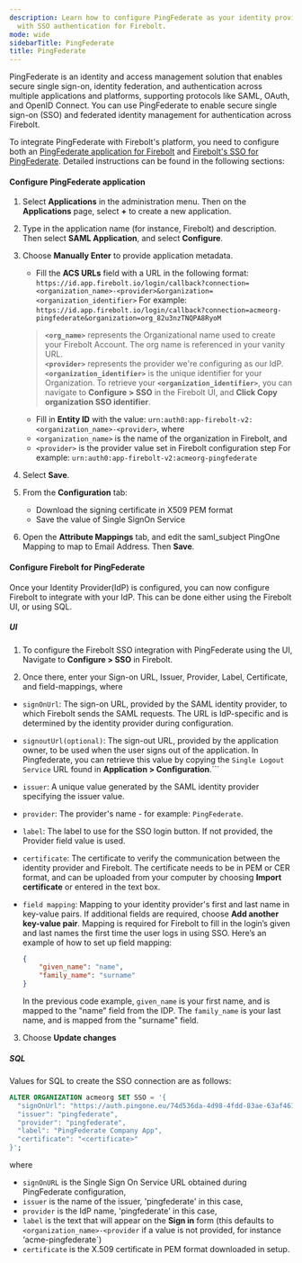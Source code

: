 ```yaml
---
description: Learn how to configure PingFederate as your identity provider to work
  with SSO authentication for Firebolt.
mode: wide
sidebarTitle: PingFederate
title: PingFederate
---
```



PingFederate is an identity and access management solution that enables secure single sign-on, identity federation, and authentication across multiple applications and platforms, supporting protocols like SAML, OAuth, and OpenID Connect. You can use PingFederate to enable secure single sign-on (SSO) and federated identity management for authentication across Firebolt.

To integrate PingFederate with Firebolt's platform, you need to configure both an [PingFederate application for Firebolt](/security/sso#configure-pingfederate-application) and [Firebolt's SSO for PingFederate](/security/sso#configure-firebolt-for-pingfederate). Detailed instructions can be found in the following sections:

#### Configure PingFederate application

1. Select **Applications** in the administration menu. Then on the **Applications** page, select **+** to create a new application. 
2. Type in the application name (for instance, Firebolt) and description. Then select **SAML Application**, and select **Configure**.
3. Choose **Manually Enter** to provide application metadata. 
    - Fill the **ACS URLs** field with a URL in the following format: 
    `https://id.app.firebolt.io/login/callback?connection=<organization_name>-<provider>&organization=<organization_identifier>`
    For example: `https://id.app.firebolt.io/login/callback?connection=acmeorg-pingfederate&organization=org_82u3nzTNQPA8RyoM`
    > **`<org_name>`** represents the Organizational name used to create your Firebolt Account. The org name is referenced in your vanity URL.  
    > **`<provider>`** represents the provider we're configuring as our IdP.
    > **`<organization_identifier>`** is the unique identifier for your Organization. To retrieve your **`<organization_identifier>`**, you can navigate to **Configure > SSO** in the Firebolt UI, and **Click Copy organization SSO identifier**. 



    - Fill in **Entity ID** with the value: `urn:auth0:app-firebolt-v2:<organization_name>-<provider>`, 
    where
    - ```<organization_name>``` is the name of the organization in Firebolt, and 
    - ```<provider>``` is the provider value set in Firebolt configuration step
    For example: 
    `urn:auth0:app-firebolt-v2:acmeorg-pingfederate`

4. Select **Save**.
5. From the **Configuration** tab:
    - Download the signing certificate in X509 PEM format
    - Save the value of Single SignOn Service
6. Open the **Attribute Mappings** tab, and edit the saml_subject PingOne Mapping to map to Email Address. Then **Save**.

#### Configure Firebolt for PingFederate
Once your Identity Provider(IdP) is configured, you can now configure Firebolt to integrate with your IdP. This can be done either using the Firebolt UI, or using SQL.

##### UI
1. To configure the Firebolt SSO integration with PingFederate using the UI, Navigate to **Configure > SSO** in Firebolt. 

2. Once there, enter your Sign-on URL, Issuer, Provider, Label, Certificate, and field-mappings, where 

- ```signOnUrl```: The sign-on URL, provided by the SAML identity provider, to which Firebolt sends the SAML requests. The URL is IdP-specific and is determined by the identity provider during configuration.
- ```signoutUrl(optional)```: The sign-out URL, provided by the application owner, to be used when the user signs out of the application. In Pingfederate, you can retrieve this value by copying the `Single Logout Service` URL found in **Application > Configuration**.```
- ```issuer```: A unique value generated by the SAML identity provider specifying the issuer value.
- ```provider```: The provider's name - for example: ```PingFederate```. 
- ```label```: The label to use for the SSO login button. If not provided, the Provider field value is used. 
- ```certificate```: The certificate to verify the communication between the identity provider and Firebolt. The certificate needs to be in PEM or CER format, and can be uploaded from your computer by choosing **Import certificate** or entered in the text box.
- ```field mapping```: Mapping to your identity provider's first and last name in key-value pairs. If additional fields are required, choose **Add another key-value pair**. Mapping is required for Firebolt to fill in the login’s given and last names the first time the user logs in using SSO. 
      Here’s an example of how to set up field mapping:

  ```json  
  {
      "given_name": "name",
      "family_name": "surname"
  }
  ```

    In the previous code example, `given_name` is your first name, and is mapped to the "name" field from the IDP. The `family_name`  is your last name, and is mapped from the "surname" field.
3. Choose **Update changes**

##### SQL

Values for SQL to create the SSO connection are as follows:
```sql
ALTER ORGANIZATION acmeorg SET SSO = '{
  "signOnUrl": "https://auth.pingone.eu/74d536da-4d98-4fdd-83ae-63af461eb826/saml20/idp/sso",
  "issuer": "pingfederate",
  "provider": "pingfederate",
  "label": "PingFederate Company App",
  "certificate": "<certificate>"
}';
```

where
- ```signOnURL``` is the Single Sign On Service URL obtained during PingFederate configuration,
- ```issuer``` is the name of the issuer, 'pingfederate' in this case,
- ```provider``` is the IdP name, 'pingfederate' in this case,
- ```label``` is the text that will appear on the **Sign in** form (this defaults to `<organization_name>-<provider` if a value is not provided, for instance ‘acme-pingfederate`)
- ```certificate``` is the X.509 certificate in PEM format downloaded in setup.

